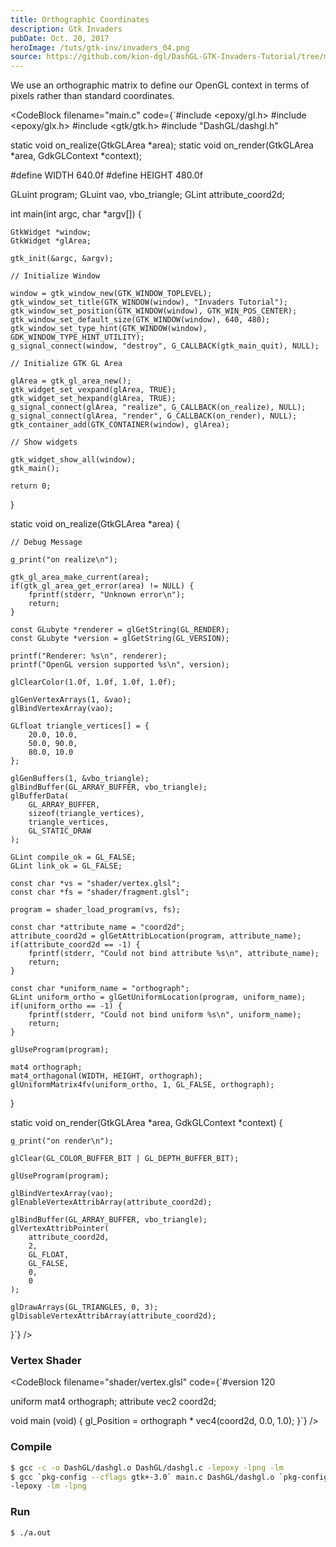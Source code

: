 ```yaml
---
title: Orthographic Coordinates
description: Gtk Invaders
pubDate: Oct. 20, 2017
heroImage: /tuts/gtk-inv/invaders_04.png
source: https://github.com/kion-dgl/DashGL-GTK-Invaders-Tutorial/tree/master/04_Orthographic_Coords
---
```



We use an orthographic matrix to define our OpenGL context in terms of pixels rather than standard coordinates.

<CodeBlock
    filename="main.c"
    code={`#include <epoxy/gl.h>
#include <epoxy/glx.h>
#include <gtk/gtk.h>
#include "DashGL/dashgl.h"

static void on_realize(GtkGLArea *area);
static void on_render(GtkGLArea *area, GdkGLContext *context);

#define WIDTH 640.0f
#define HEIGHT 480.0f

GLuint program;
GLuint vao, vbo_triangle;
GLint attribute_coord2d;

int main(int argc, char *argv[]) {

	GtkWidget *window;
	GtkWidget *glArea;

	gtk_init(&argc, &argv);

	// Initialize Window

	window = gtk_window_new(GTK_WINDOW_TOPLEVEL);
	gtk_window_set_title(GTK_WINDOW(window), "Invaders Tutorial");
	gtk_window_set_position(GTK_WINDOW(window), GTK_WIN_POS_CENTER);
	gtk_window_set_default_size(GTK_WINDOW(window), 640, 480);
	gtk_window_set_type_hint(GTK_WINDOW(window), GDK_WINDOW_TYPE_HINT_UTILITY);
	g_signal_connect(window, "destroy", G_CALLBACK(gtk_main_quit), NULL);

	// Initialize GTK GL Area

	glArea = gtk_gl_area_new();
	gtk_widget_set_vexpand(glArea, TRUE);
	gtk_widget_set_hexpand(glArea, TRUE);
	g_signal_connect(glArea, "realize", G_CALLBACK(on_realize), NULL);
	g_signal_connect(glArea, "render", G_CALLBACK(on_render), NULL);
	gtk_container_add(GTK_CONTAINER(window), glArea);

	// Show widgets

	gtk_widget_show_all(window);
	gtk_main();

	return 0;

}

static void on_realize(GtkGLArea *area) {

	// Debug Message

	g_print("on realize\n");

	gtk_gl_area_make_current(area);
	if(gtk_gl_area_get_error(area) != NULL) {
		fprintf(stderr, "Unknown error\n");
		return;
	}

	const GLubyte *renderer = glGetString(GL_RENDER);
	const GLubyte *version = glGetString(GL_VERSION);

	printf("Renderer: %s\n", renderer);
	printf("OpenGL version supported %s\n", version);

	glClearColor(1.0f, 1.0f, 1.0f, 1.0f);

	glGenVertexArrays(1, &vao);
	glBindVertexArray(vao);

	GLfloat triangle_vertices[] = {
		20.0, 10.0,
		50.0, 90.0,
		80.0, 10.0
	};
	
	glGenBuffers(1, &vbo_triangle);
	glBindBuffer(GL_ARRAY_BUFFER, vbo_triangle);
	glBufferData(
		GL_ARRAY_BUFFER,
		sizeof(triangle_vertices),
		triangle_vertices,
		GL_STATIC_DRAW
	);
	
	GLint compile_ok = GL_FALSE;
	GLint link_ok = GL_FALSE;

	const char *vs = "shader/vertex.glsl";
	const char *fs = "shader/fragment.glsl";

	program = shader_load_program(vs, fs);

	const char *attribute_name = "coord2d";
	attribute_coord2d = glGetAttribLocation(program, attribute_name);
	if(attribute_coord2d == -1) {
		fprintf(stderr, "Could not bind attribute %s\n", attribute_name);
		return;
	}

	const char *uniform_name = "orthograph";
	GLint uniform_ortho = glGetUniformLocation(program, uniform_name);
	if(uniform_ortho == -1) {
		fprintf(stderr, "Could not bind uniform %s\n", uniform_name);
		return;
	}

	glUseProgram(program);

	mat4 orthograph;
	mat4_orthagonal(WIDTH, HEIGHT, orthograph);
	glUniformMatrix4fv(uniform_ortho, 1, GL_FALSE, orthograph);

}

static void on_render(GtkGLArea *area, GdkGLContext *context) {

	g_print("on render\n");

	glClear(GL_COLOR_BUFFER_BIT | GL_DEPTH_BUFFER_BIT);

	glUseProgram(program);

	glBindVertexArray(vao);
	glEnableVertexAttribArray(attribute_coord2d);

	glBindBuffer(GL_ARRAY_BUFFER, vbo_triangle);
	glVertexAttribPointer(
		attribute_coord2d,
		2,
		GL_FLOAT,
		GL_FALSE,
		0,
		0
	);

	glDrawArrays(GL_TRIANGLES, 0, 3);
	glDisableVertexAttribArray(attribute_coord2d);

}`}
/>

### Vertex Shader

<CodeBlock
    filename="shader/vertex.glsl"
    code={`#version 120

uniform mat4 orthograph;
attribute vec2 coord2d;

void main (void) {
	gl_Position = orthograph * vec4(coord2d, 0.0, 1.0);
}`}
/>

### Compile

```bash
$ gcc -c -o DashGL/dashgl.o DashGL/dashgl.c -lepoxy -lpng -lm
$ gcc `pkg-config --cflags gtk+-3.0` main.c DashGL/dashgl.o `pkg-config --libs gtk+-3.0` \
-lepoxy -lm -lpng
```

### Run

```bash
$ ./a.out
```